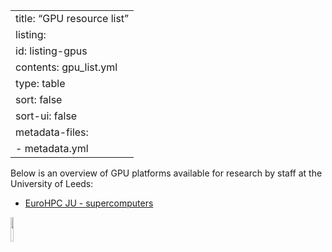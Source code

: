 
---
title: "GPU resource list"
listing: 
  id: listing-gpus
  contents: gpu_list.yml
  type: table
  sort: false
  sort-ui: false
metadata-files: 
  - metadata.yml
---

Below is an overview of GPU platforms available for research by staff at the University of Leeds:



::: {#listing-gpus}
:::

- [EuroHPC JU - supercomputers](https://eurohpc-ju.europa.eu/about/our-supercomputers_en)

![](../images/logo_final.png){width=10% fig-align="center"}